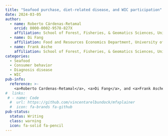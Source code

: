 ```yaml
---
title: "Seafood purchase, diet-related disease, and WIC participation"
date: 2024-03-05
author:
  - name: Roberto Cárdenas-Retamal
    orcid: 0000-0002-9578-827X
    affiliation: School of Forest, Fisheries, & Geomatics Sciences, University of Florida
  - name: Di Fang
    affiliation: Food and Resources Economics Department, University of Florida
  - name: Frank Asche
    affiliation: School of Forest, Fisheries, & Geomatics Sciences, University of Florida
categories:
  - Seafood 
  - Consumer behavior
  - Diagnosis disease
  - WIC
pub-info:
  reference: >-
    <a>Roberto Cardenas-Retamal</a>, <a>Di Fang</a>, and <a>Frank Asche</a>, “Seafood purchase, diet-related disease, and WIC participation”
#  links:
 # - name: Code
  #  url: https://github.com/vincentarelbundock/mfxplainer
  #  icon: fa-brands fa-github
pub-status: 
  status: Writing
  class: warning
  icon: fa-solid fa-pencil
---
```

